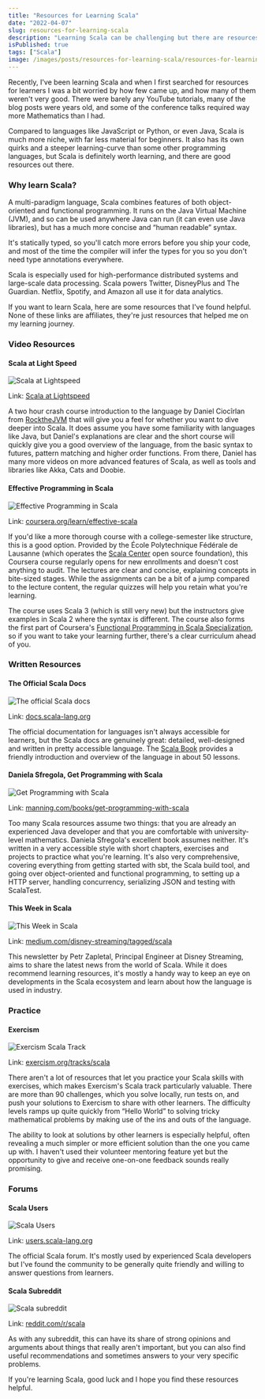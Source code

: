 ---
title: "Resources for Learning Scala"
date: "2022-04-07"
slug: resources-for-learning-scala
description: "Learning Scala can be challenging but there are resources for beginners. Here are a few I found helpful."
isPublished: true
tags: ["Scala"]
image: /images/posts/resources-for-learning-scala/resources-for-learning-scala.png
---

Recently, I've been learning Scala and when I first searched for resources for learners I was a bit worried by how few came up, and how many of them weren't very good. There were barely any YouTube tutorials, many of the blog posts were years old, and some of the conference talks required way more Mathematics than I had.

Compared to languages like JavaScript or Python, or even Java, Scala is much more niche, with far less material for beginners. It also has its own quirks and a steeper learning-curve than some other programming languages, but Scala is definitely worth learning, and there are good resources out there.

### Why learn Scala?

A multi-paradigm language, Scala combines features of both object-oriented and functional programming. It runs on the Java Virtual Machine (JVM), and so can be used anywhere Java can run (it can even use Java libraries), but has a much more concise and “human readable” syntax.

It's statically typed, so you'll catch more errors before you ship your code, and most of the time the compiler will infer the types for you so you don't need type annotations everywhere.

Scala is especially used for high-performance distributed systems and large-scale data processing. Scala powers Twitter, DisneyPlus and The Guardian. Netflix, Spotify, and Amazon all use it for data analytics.

If you want to learn Scala, here are some resources that I've found helpful. None of these links are affiliates, they're just resources that helped me on my learning journey.

### Video Resources

#### Scala at Light Speed

![Scala at Lightspeed](./images/posts/resources-for-learning-scala/scala-at-lightspeed.png)

Link: [Scala at Lightspeed](https://youtu.be/-8V6bMjThNo)

A two hour crash course introduction to the language by Daniel Ciocîrlan from [RocktheJVM](https://rockthejvm.com/) that will give you a feel for whether you want to dive deeper into Scala. It does assume you have some familiarity with languages like Java, but Daniel's explanations are clear and the short course will quickly give you a good overview of the language, from the basic syntax to futures, pattern matching and higher order functions. From there, Daniel has many more videos on more advanced features of Scala, as well as tools and libraries like Akka, Cats and Doobie.

#### Effective Programming in Scala

![Effective Programming in Scala](./images/posts/resources-for-learning-scala/effective-programming-in-scala.png)

Link: [coursera.org/learn/effective-scala](https://www.coursera.org/learn/effective-scala)

If you'd like a more thorough course with a college-semester like structure, this is a good option. Provided by the École Polytechnique Fédérale de Lausanne (which operates the [Scala Center](https://scala.epfl.ch/) open source foundation), this Coursera course regularly opens for new enrollments and doesn't cost anything to audit. The lectures are clear and concise, explaining concepts in bite-sized stages. While the assignments can be a bit of a jump compared to the lecture content, the regular quizzes will help you retain what you're learning.

The course uses Scala 3 (which is still very new) but the instructors give examples in Scala 2 where the syntax is different. The course also forms the first part of Coursera's [Functional Programming in Scala Specialization](https://www.coursera.org/specializations/scala), so if you want to take your learning further, there's a clear curriculum ahead of you.

### Written Resources

#### The Official Scala Docs

![The official Scala docs](./images/posts/resources-for-learning-scala/scala-docs.png)

Link: [docs.scala-lang.org](https://docs.scala-lang.org/)

The official documentation for languages isn't always accessible for learners, but the Scala docs are genuinely great: detailed, well-designed and written in pretty accessible language. The [Scala Book](https://docs.scala-lang.org/overviews/scala-book/introduction.html) provides a friendly introduction and overview of the language in about 50 lessons.

#### Daniela Sfregola, Get Programming with Scala

![Get Programming with Scala](./images/posts/resources-for-learning-scala/get-programming-with-scala.png)

Link: [manning.com/books/get-programming-with-scala](https://www.manning.com/books/get-programming-with-scala)

Too many Scala resources assume two things: that you are already an experienced Java developer and that you are comfortable with university-level mathematics. Daniela Sfregola's excellent book assumes neither. It's written in a very accessible style with short chapters, exercises and projects to practice what you're learning. It's also very comprehensive, covering everything from getting started with sbt, the Scala build tool, and going over object-oriented and functional programming, to setting up a HTTP server, handling concurrency, serializing JSON and testing with ScalaTest.

#### This Week in Scala

![This Week in Scala](./images/posts/resources-for-learning-scala/this-week-in-scala.png)

Link: [medium.com/disney-streaming/tagged/scala](https://medium.com/disney-streaming/tagged/scala)

This newsletter by Petr Zapletal, Principal Engineer at Disney Streaming, aims to share the latest news from the world of Scala. While it does recommend learning resources, it's mostly a handy way to keep an eye on developments in the Scala ecosystem and learn about how the language is used in industry.

### Practice

#### Exercism

![Exercism Scala Track](./images/posts/resources-for-learning-scala/exercism-scala-track.png)

Link: [exercism.org/tracks/scala](https://exercism.org/tracks/scala)

There aren't a lot of resources that let you practice your Scala skills with exercises, which makes Exercism's Scala track particularly valuable. There are more than 90 challenges, which you solve locally, run tests on, and push your solutions to Exercism to share with other learners. The difficulty levels ramps up quite quickly from “Hello World” to solving tricky mathematical problems by making use of the ins and outs of the language.

The ability to look at solutions by other learners is especially helpful, often revealing a much simpler or more efficient solution than the one you came up with. I haven't used their volunteer mentoring feature yet but the opportunity to give and receive one-on-one feedback sounds really promising.

### Forums

#### Scala Users

![Scala Users](./images/posts/resources-for-learning-scala/scala-users.png)

Link: [users.scala-lang.org](https://users.scala-lang.org/)

The official Scala forum. It's mostly used by experienced Scala developers but I've found the community to be generally quite friendly and willing to answer questions from learners.

#### Scala Subreddit

![Scala subreddit](./images/posts/resources-for-learning-scala/scala-subreddit.png)

Link: [reddit.com/r/scala](https://www.reddit.com/r/scala/)

As with any subreddit, this can have its share of strong opinions and arguments about things that really aren't important, but you can also find useful recommendations and sometimes answers to your very specific problems.

If you're learning Scala, good luck and I hope you find these resources helpful.
